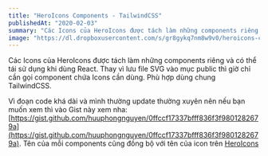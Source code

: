```yaml
---
title: "HeroIcons Components - TailwindCSS"
publishedAt: "2020-02-03"
summary: "Các Icons của HeroIcons được tách làm những components riêng và có thể tái sử dụng khi dùng React. Thay vì lưu file SVG vào mục public thì giờ chỉ cần gọi component chứa Icons cần dùng. Phù hợp dùng chung TailwindCSS."
image: "https://dl.dropboxusercontent.com/s/gr8gykq7nm8w9v0/heroicons-components-tailwind-snippets-feature-image.png?dl=0"
---
```


Các Icons của HeroIcons được tách làm những components riêng và có thể tái sử dụng khi dùng React. Thay vì lưu file SVG vào mục public thì giờ chỉ cần gọi component chứa Icons cần dùng. Phù hợp dùng chung TailwindCSS.

Vì đoạn code khá dài và mình thường update thường xuyên nên nếu bạn muốn xem thì vào Gist này xem nha: [https://gist.github.com/huuphongnguyen/0ffccf17337bfff836f3f9801282679a](https://gist.github.com/huuphongnguyen/0ffccf17337bfff836f3f9801282679a). Tên của mỗi components cũng đồng bộ với tên của icon trên [HeroIcons](https://heroicons.dev/)
